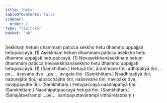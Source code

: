 ```yaml
---
title: "Hetu"
tableOfContents: false
sidebar:
  order: 2
type: "tipitaka"
basket: "ab"
---
```



<DynamicBreadcrumb />

<Division number="146">

<Paragraph number="517">
Sekkhaṃ hetuṃ dhammaṃ paṭicca sekkho hetu dhammo uppajjati hetupaccayā. (1)
</Paragraph>

<Paragraph number="518">
Asekkhaṃ hetuṃ dhammaṃ paṭicca asekkho hetu dhammo uppajjati hetupaccayā. (1)
</Paragraph>

<Paragraph number="519">
Nevasekkhanāsekkhaṃ hetuṃ dhammaṃ paṭicca nevasekkhanāsekkho hetu dhammo uppajjati hetupaccayā. (1) (Saṃkhittaṃ.)
</Paragraph>

</Division>
<Division number="147">

<Paragraph number="520">
Hetuyā tīṇi, ārammaṇe tīṇi, adhipatiyā tīṇi …pe…  āsevane dve …pe…  avigate tīṇi. (Saṃkhittaṃ.)
</Paragraph>

<Paragraph number="521">
Naadhipatiyā tīṇi, napurejāte tīṇi, napacchājāte tīṇi, naāsevane tīṇi, navipāke dve, navippayutte tīṇi. (Saṃkhittaṃ.)
</Paragraph>

<Paragraph number="522">
Hetupaccayā naadhipatiyā tīṇi. (Saṃkhittaṃ.)
</Paragraph>

<Paragraph number="523">
Naadhipatipaccayā hetuyā tīṇi. (Saṃkhittaṃ.)
</Paragraph>

<Paragraph number="524">
(Sahajātavārampi …pe…  sampayuttavārampi vitthāretabbaṃ.)
</Paragraph>
</Division>